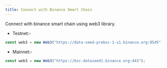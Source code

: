 ```yaml
---
title: Connect with Binance Smart Chain
---
```


Connect with binance smart chain using web3 library.

- Testnet:-

```js
const web3 = new Web3("https://data-seed-prebsc-1-s1.binance.org:8545");
```

- Mainnet:-

```js
const web3 = new Web3("https://bsc-dataseed1.binance.org:443");
```

